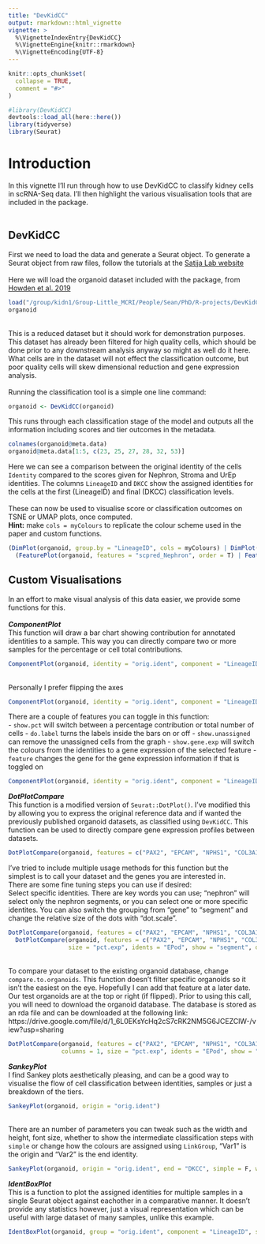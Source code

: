 ```yaml
---
title: "DevKidCC"
output: rmarkdown::html_vignette
vignette: >
  %\VignetteIndexEntry{DevKidCC}
  %\VignetteEngine{knitr::rmarkdown}
  %\VignetteEncoding{UTF-8}
---
```


```r
knitr::opts_chunk$set(
  collapse = TRUE,
  comment = "#>"
)
```

```r
#library(DevKidCC)
devtools::load_all(here::here())
library(tidyverse)
library(Seurat)
```

# Introduction

In this vignette I'll run through how to use DevKidCC to classify kidney cells in scRNA-Seq data. I'll then highlight the various visualisation tools that are included in the package.<br>
<br>

## DevKidCC

First we need to load the data and generate a Seurat object. To generate a Seurat object from raw files, follow the tutorials at the [Satija Lab website](https://satijalab.org/seurat/articles/pbmc3k_tutorial.html)<br>
<br>
Here we will load the organoid dataset included with the package, from [Howden et al. 2019](https://doi.org/10.15252/embr.201847483)

```r
load("/group/kidn1/Group-Little_MCRI/People/Sean/PhD/R-projects/DevKidCC/data/organoid.rda")
organoid
```
<br>
This is a reduced dataset but it should work for demonstration purposes. This dataset has already been filtered for high quality cells, which should be done prior to any downstream analysis anyway so might as well do it here. What cells are in the dataset will not effect the classification outcome, but poor quality cells will skew dimensional reduction and gene expression analysis.
<br>
<br>
Running the classification tool is a simple one line command:
```r
organoid <- DevKidCC(organoid)
```
This runs through each classification stage of the model and outputs all the information including scores and tier outcomes in the metadata.

```r
colnames(organoid@meta.data)
organoid@meta.data[1:5, c(23, 25, 27, 28, 32, 53)]
```

Here we can see a comparison between the original identity of the cells `Identity` compared to the scores given for Nephron, Stroma and UrEp identities. The columns `LineageID` and `DKCC` show the assigned identities for the cells at the first (LineageID) and final (DKCC) classification levels.
<br>
<br>
These can now be used to visualise score or classification outcomes on TSNE or UMAP plots, once computed. 
<br>**Hint:** make `cols = myColours` to replicate the colour scheme used in the paper and custom functions.
<br>

```r
(DimPlot(organoid, group.by = "LineageID", cols = myColours) | DimPlot(organoid, group.by = "DKCC", label = T, repel = T, cols = myColours)) /
  (FeaturePlot(organoid, features = "scpred_Nephron", order = T) | FeaturePlot(organoid, features = "PAX2", order = T))
```

## Custom Visualisations

In an effort to make visual analysis of this data easier, we provide some functions for this.
<br>
<br>
***ComponentPlot***
<br>
This function will draw a bar chart showing contribution for annotated identities to a sample. This way you can directly compare two or more samples for the percentage or cell total contributions.
<br>
```r
ComponentPlot(organoid, identity = "orig.ident", component = "LineageID", show.pct = T, do.label = T, feature = "PAX2")
```
<br>
Personally I prefer flipping the axes
<br>
```r
ComponentPlot(organoid, identity = "orig.ident", component = "LineageID", show.pct = T, do.label = T, feature = "PAX2") + coord_flip()
```

There are a couple of features you can toggle in this function:<br>
 - `show.pct` will switch between a percentage contribution or total number of cells
 - `do.label` turns the labels inside the bars on or off
 - `show.unassigned` can remove the unassigned cells from the graph 
 - `show.gene.exp` will switch the colours from the identities to a gene expression of the selected feature
 - `feature` changes the gene for the gene expression information if that is toggled on
 
```r
ComponentPlot(organoid, identity = "orig.ident", component = "LineageID", show.pct = T, do.label = T, feature = "PAX2", show.gene.exp = T) + coord_flip()
```

***DotPlotCompare***
<br>
This function is a modified version of `Seurat::DotPlot()`. I've modified this by allowing you to express the original reference data and if wanted the previously published organoid datasets, as classified using `DevKidCC`. This function can be used to directly compare gene expression profiles between datasets.
<br>

```r
DotPlotCompare(organoid, features = c("PAX2", "EPCAM", "NPHS1", "COL3A1", "GATA3"), columns = 1, size = "pct.exp")
```

I've tried to include multiple usage methods for this function but the simplest is to call your dataset and the genes you are interested in.
<br>
There are some fine tuning steps you can use if desired:
<br>
Select specific identities. There are key words you can use; "nephron" will select only the nephron segments, or you can select one or more specific identites. You can also switch the grouping from "gene" to "segment" and change the relative size of the dots with "dot.scale".

```r
DotPlotCompare(organoid, features = c("PAX2", "EPCAM", "NPHS1", "COL3A1", "GATA3"), columns = 1, size = "pct.exp", idents = "nephron") |
  DotPlotCompare(organoid, features = c("PAX2", "EPCAM", "NPHS1", "COL3A1", "GATA3"), columns = 1, 
                 size = "pct.exp", idents = "EPod", show = "segment", dot.scale = 10)
```

<br>
To compare your dataset to the existing organoid database, change `compare.to.organoids`. This function doesn't filter specific organoids so it isn't the easiest on the eye. Hopefully I can add that feature at a later date. Our test organoids are at the top or right (if flipped). Prior to using this call, you will need to download the organoid database. The database is stored as an rda file and can be downloaded at the following link:
https://drive.google.com/file/d/1_6L0EKsYcHq2cS7cRK2NM5G6JCEZClW-/view?usp=sharing


```r
DotPlotCompare(organoid, features = c("PAX2", "EPCAM", "NPHS1", "COL3A1", "GATA3"), compare.to.organoids = T, 
               columns = 1, size = "pct.exp", idents = "EPod", show = "segment") + coord_flip()

```

***SankeyPlot***
<br>
I find Sankey plots aesthetically pleasing, and can be a good way to visualise the flow of cell classification between identities, samples or just a breakdown of the tiers.
<br>

```r
SankeyPlot(organoid, origin = "orig.ident")
```
<br>
There are an number of parameters you can tweak such as the width and height, font size, whether to show the intermediate classification steps with `simple` or change how the colours are assigned using `LinkGroup`, "Var1" is the origin and "Var2" is the end identity.

```r
SankeyPlot(organoid, origin = "orig.ident", end = "DKCC", simple = F, width = 500, height = 500, LinkGroup = "Var2", fontsize = 15)


```

***IdentBoxPlot***
<br>
This is a function to plot the assigned identities for multiple samples in a single Seurat object against eachother in a comparative manner. It doesn't provide any statistics however, just a visual representation which can be useful with large dataset of many samples, unlike this example.
<br>
```r
IdentBoxPlot(organoid, group = "orig.ident", component = "LineageID", show.pct = T, column = 4)
```



